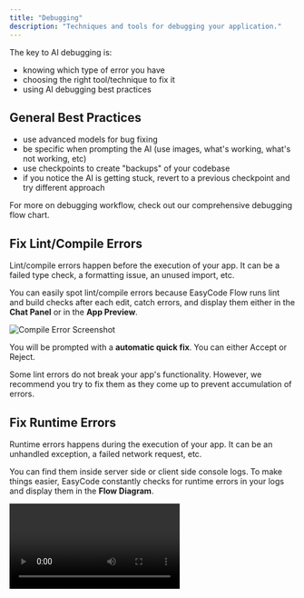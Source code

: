 ```yaml
---
title: "Debugging"
description: "Techniques and tools for debugging your application."
---
```


The key to AI debugging is:

- knowing which type of error you have
- choosing the right tool/technique to fix it
- using AI debugging best practices

## General Best Practices

- use advanced models for bug fixing
- be specific when prompting the AI (use images, what's working, what's not working, etc)
- use checkpoints to create "backups" of your codebase
- if you notice the AI is getting stuck, revert to a previous checkpoint and try different approach

<Info>
  For more on debugging workflow, check out our comprehensive debugging flow chart. 
</Info>

## Fix Lint/Compile Errors

Lint/compile errors happen before the execution of your app. It can be a failed type check, a formatting issue, an unused import, etc. 

You can easily spot lint/compile errors because EasyCode Flow runs lint and build checks after each edit, catch errors, and display them either in the **Chat Panel** or in the **App Preview**.

<Frame height="100%">
  <img src="/images/guides/compile-error.jpg" alt="Compile Error Screenshot" style={{height: '100%', width: '100%', objectFit: 'contain'}} />
</Frame>

You will be prompted with a **automatic quick fix**. You can either Accept or Reject. 

<Tip>
  Some lint errors do not break your app's functionality. However, we recommend you try to fix them as they come up to prevent accumulation of errors.
</Tip>

## Fix Runtime Errors

Runtime errors happens during the execution of your app. It can be an unhandled exception, a failed network request, etc.

You can find them inside server side or client side console logs. To make things easier, EasyCode constantly checks for runtime errors in your logs and display them in the **Flow Diagram**.

<Frame height="100%">
  <video src="/images/guides/runtime-error.mp4" controls style={{height: '100%', width: '100%', objectFit: 'contain'}} />
</Frame>

To fix runtime errors:

- click **Fix Error** inside the Flow Diagram
- notice it injects runtime logs into your Chat Context with pre-populated prompt
- submit chat

## Fix UI Issues

When trying to fix UI issues, provide as much details as possible. You can do so by:

- describe in detail via text
- provide an image using **Built-in Screenshot** or **Attach Image**
- specify the element using **Element Selector** 

<Frame height="100%">
  <video src="/images/guides/visual-edit.mp4" controls style={{height: '100%', width: '100%', objectFit: 'contain'}} />
</Frame>

## Fix Unexpected Behaviors

Unlike lint or runtime errors, there may not be an explicit error message. Here is an exmaple:

**Expected Behavior**: Click button, modal opens up. \
**Actual Behavior**: Click button, nothing shows up. 

<Tip>
  Use the **Flow Diagram** to unerstand where things are failing. It could be in the front end, database, config or in a 3rd party library. Knowing this will help you prompt the AI better, significantly increasing the chance of fixing it.
</Tip>

To fix unexpected behaviors:

- describe **both** what is happening, and what you expect to happen. 
- provide runtime log when relevant 
- use **interactive debugger** if prompted

### Interactive Debugger

Once you describe the problem to the AI, EasyCode will automatically assess the situation and decide if **Interactive Debugger** should be activated. When activated, it will ask you to carry out the steps that cause the unexpected behavior. 

<Frame height="100%">
  <video src="/images/guides/interactive-debug.mp4" controls style={{height: '100%', width: '100%', objectFit: 'contain'}} />
</Frame>

<Steps>
  <Step title="Reproduce the problem">
    This can be simple such as clicking a button, or invovle multiple steps such as loggin in, navigating to a different page, providing some user input, and clicking a submit button. 
  </Step>
  <Step title="EasyCode records what's happening">
    As you take these steps, EasyCode will add logpoints inside the relevant functions, tracing code execution end-to-end to determine where things went wrong. 

    <Info>
      Log points are different from console logs, they do not pollute your code thus do not need to be removed. 
    </Info>
  </Step>
  <Step title="Click Reproduction Complete">
    EasyCode adds the relevant log data to context, and tries to fix the problem
  </Step>
</Steps>
